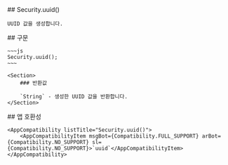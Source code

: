 
<Section>
    ## Security.uuid()

    UUID 값을 생성합니다.
</Section>
<Section>
    ## 구문

    ~~~js
    Security.uuid();
    ~~~

    <Section>
        ### 반환값

        `String` - 생성한 UUID 값을 반환합니다.
    </Section>
</Section>
<Section>
    ## 앱 호환성

    <AppCompatibility listTitle="Security.uuid()">
        <AppCompatibilityItem msgBot={Compatibility.FULL_SUPPORT} arBot={Compatibility.NO_SUPPORT} sl={Compatibility.NO_SUPPORT}>`uuid`</AppCompatibilityItem>
    </AppCompatibility>
</Section>